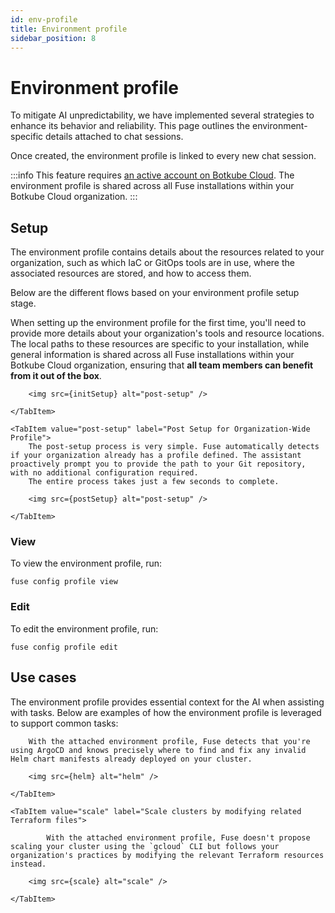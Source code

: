 ```yaml
---
id: env-profile
title: Environment profile
sidebar_position: 8
---
```


# Environment profile

To mitigate AI unpredictability, we have implemented several strategies to enhance its behavior and reliability. This page outlines the environment-specific details attached to chat sessions.

Once created, the environment profile is linked to every new chat session.

:::info
This feature requires [an active account on Botkube Cloud](./botkube-cloud-auth.md). The environment profile is shared across all Fuse installations within your Botkube Cloud organization.
:::

## Setup

The environment profile contains details about the resources related to your organization, such as which IaC or GitOps tools are in use, where the associated resources are stored, and how to access them.

Below are the different flows based on your environment profile setup stage.


<Tabs groupId="setup">
	<TabItem value="first-time" label="First-Time Profile Setup" default>
		When setting up the environment profile for the first time, you'll need to provide more details about your organization's tools and resource locations.
		The local paths to these resources are specific to your installation, while general information is shared across all Fuse installations within your Botkube Cloud organization, ensuring that <strong>all team members can benefit from it out of the box</strong>.

    	<img src={initSetup} alt="post-setup" />

    </TabItem>

    <TabItem value="post-setup" label="Post Setup for Organization-Wide Profile">
    	The post-setup process is very simple. Fuse automatically detects if your organization already has a profile defined. The assistant proactively prompt you to provide the path to your Git repository, with no additional configuration required.
    	The entire process takes just a few seconds to complete.

    	<img src={postSetup} alt="post-setup" />

    </TabItem>

</Tabs>

### View

To view the environment profile, run:

```shell
fuse config profile view
```

### Edit

To edit the environment profile, run:

```shell
fuse config profile edit
```

## Use cases

The environment profile provides essential context for the AI when assisting with tasks. Below are examples of how the environment profile is leveraged to support common tasks:


<Tabs groupId="usecases">
	<TabItem value="helm" label="Fix bugs by modifying related Helm chart manifests" default>

    	With the attached environment profile, Fuse detects that you're using ArgoCD and knows precisely where to find and fix any invalid Helm chart manifests already deployed on your cluster.

    	<img src={helm} alt="helm" />

    </TabItem>

    <TabItem value="scale" label="Scale clusters by modifying related Terraform files">

    		With the attached environment profile, Fuse doesn't propose scaling your cluster using the `gcloud` CLI but follows your organization's practices by modifying the relevant Terraform resources instead.

    	<img src={scale} alt="scale" />

    </TabItem>

</Tabs>

